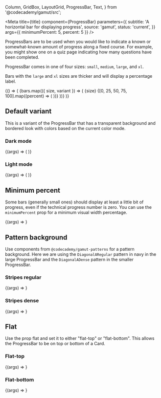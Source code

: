   Column,
  GridBox,
  LayoutGrid,
  ProgressBar,
  Text,
} from '@codecademy/gamut/src';


<Meta
  title={title}
  component={ProgressBar}
  parameters={{
    subtitle: 'A horizontal bar for displaying progress',
    source: 'gamut',
    status: 'current',
  }}
  args={{ minimumPercent: 5, percent: 5 }}
/>

ProgressBars are to be used when you would like to indicate a known or
somewhat-known amount of progress along a fixed course. For example, you
might show one on a quiz page indicating how many questions have been
completed.

ProgressBar comes in one of four sizes: `small`, `medium`, `large`, and `xl`.

Bars with the `large` and `xl` sizes are thicker and will display a
percentage label.

<Canvas>
  <Story name="ProgressBar">
    {() => (
      <LayoutGrid gap={16}>
        {bars.map(({ size, variant }) => (
          <Column key={[size, variant].join()} size={{ md: 6, lg: 3 }}>
            <Text variant="title-sm" textTransform="capitalize">
              {size}
            </Text>
            {[0, 25, 50, 75, 100].map((percent) => (
              <GridBox alignContent="center" height={48}>
                <ProgressBar size={size} percent={percent} variant={variant} />
              </GridBox>
            ))}
          </Column>
        ))}
      </LayoutGrid>
    )}
  </Story>
</Canvas>

<PropsTable story="ProgressBar" />

## Default variant

This is a variant of the ProgressBar that has a transparent background and bordered look with colors based on the current color mode.

### Dark mode

<Canvas column={2}>
  <Story
    name="Dark Mode"
    args={{
      percent: 50,
      variant: 'default',
    }}
  >
    {(args) => (
      <Background bg="navy" p={32}>
        <ProgressBar {...args} />
      </Background>
    )}
  </Story>
</Canvas>

### Light mode

<Canvas column={2}>
  <Story
    name="Light Mode"
    args={{
      percent: 42,
      variant: 'default',
      size: 'large',
    }}
  >
    {(args) => (
      <Background bg="palePink" p={32}>
        <ProgressBar {...args} />
      </Background>
    )}
  </Story>
</Canvas>

## Minimum percent

Some bars (generally small ones) should display at least a little bit of
progress, even if the technical progress number is zero. You can use the
`minimumPercent` prop for a minimum visual width percentage.

<Canvas>
  <Story name="Minimum percentage">{(args) => <ProgressBar {...args} />}</Story>
</Canvas>

## Pattern background

Use components from `@codecademy/gamut-patterns` for a pattern background.
Here we are using the `DiagonalARegular` pattern in navy in the large ProgressBar and the `DiagonalADense` pattern in the smaller ProgressBar.

### Stripes regular

<Canvas column={2}>
  <Story
    name="Stripes - Regular"
    args={{
      pattern: DiagonalARegular,
      size: 'large',
      percent: 50,
      variant: 'yellow',
    }}
  >
    {(args) => <ProgressBar {...args} />}
  </Story>
</Canvas>

### Stripes dense

<Canvas>
  <Story
    name="Stripes - Dense"
    args={{
      size: 'medium',
      pattern: DiagonalADense,
      percent: 33,
      variant: 'blue',
    }}
  >
    {(args) => <ProgressBar {...args} />}
  </Story>
</Canvas>

## Flat

Use the prop flat and set it to either "flat-top" or "flat-bottom". This allows the ProgressBar to be on top or bottom of a Card.

### Flat-top

<Canvas>
  <Story
    name="Flat - flat-top"
    args={{
      size: 'xl',
      pattern: DiagonalADense,
      percent: 33,
      variant: 'yellow',
      flat: 'flat-top',
    }}
  >
    {(args) => <ProgressBar {...args} />}
  </Story>
</Canvas>

### Flat-bottom

<Canvas>
  <Story
    name="Flat - flat-bottom"
    args={{
      size: 'xl',
      pattern: DiagonalADense,
      percent: 33,
      variant: 'yellow',
      flat: 'flat-bottom',
    }}
  >
    {(args) => <ProgressBar {...args} />}
  </Story>
</Canvas>
